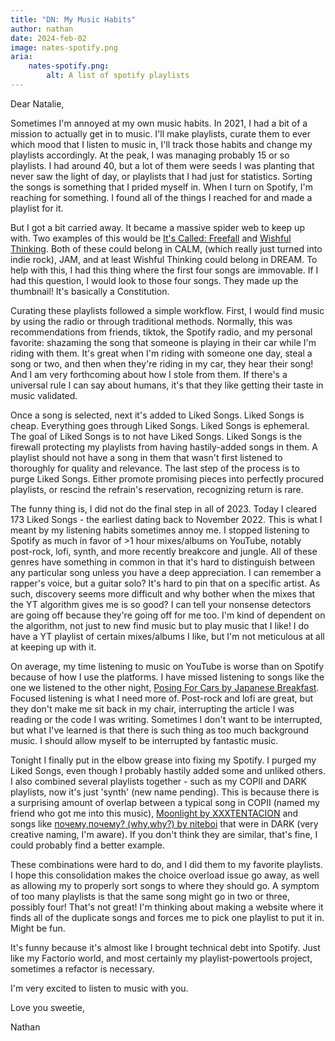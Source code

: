 ```yaml
---
title: "DN: My Music Habits"
author: nathan
date: 2024-feb-02
image: nates-spotify.png
aria:
    nates-spotify.png:
        alt: A list of spotify playlists
---
```


Dear Natalie,

Sometimes I'm annoyed at my own music habits. In 2021, I had a bit of a mission to actually get in to music. I'll make playlists,
curate them to ever which mood that I listen to music in, I'll track those habits and change my playlists accordingly. At the peak,
I was managing probably 15 or so playlists. I had around 40, but a lot of them were seeds I was planting that never saw the light of
day, or playlists that I had just for statistics. Sorting the songs is something that I prided myself
in. When I turn on Spotify, I'm reaching for something. I found all of the things I reached for and made a playlist for it. 

But I got a bit carried away. It became a massive spider web to keep up with. Two examples of this would be [It's Called: Freefall](https://www.youtube.com/watch?v=U2WDdccgaDY)
and [Wishful Thinking](https://www.youtube.com/watch?v=dkGpXtUxEw0). Both of these could belong in CALM, (which really just turned into
indie rock), JAM, and at least Wishful Thinking could belong in DREAM. To help with this, I had this thing where the first four songs are 
immovable. If I had this question, I would look to those four songs. They made up the thumbnail! It's basically a Constitution.

Curating these playlists followed a simple workflow. First, I would find music by using the radio or through traditional methods. Normally, this was 
recommendations from friends, tiktok, the Spotify radio, and my personal favorite: shazaming the song that someone is playing in their
car while I'm riding with them. It's great when I'm riding with someone one day, steal a song or two, and then when they're riding in
my car, they hear their song! And I am very forthcoming about how I stole from them. If there's a universal rule I can say about humans,
it's that they like getting their taste in music validated.

Once a song is selected, next it's added to Liked Songs. Liked Songs is cheap. Everything goes through Liked Songs. Liked Songs is
ephemeral. The goal of Liked Songs is to not have Liked Songs. Liked Songs is the firewall protecting my playlists from having
hastily-added songs in them. A playlist should not have a song in them that wasn't first listened to thoroughly for quality and relevance.
The last step of the process is to purge Liked Songs. Either promote promising pieces into perfectly procured playlists, or rescind the refrain's
reservation, recognizing return is rare.

The funny thing is, I did not do the final step in all of 2023. Today I cleared 173 Liked Songs - the earliest dating back to November 2022. This
is what I meant by my listening habits sometimes annoy me. I stopped listening to Spotify as much in favor of >1 hour mixes/albums on
YouTube, notably post-rock, lofi, synth, and more recently breakcore and jungle. All of these genres have something in common in that it's hard
to distinguish between any particular song unless you have a deep appreciation. I can remember a rapper's voice, but a guitar solo? It's
hard to pin that on a specific artist. As such, discovery seems more difficult and why bother when the mixes that the YT algorithm gives
me is so good? I can tell your nonsense detectors are going off because they're going off for me too. I'm kind of dependent on the algorithm,
not just to new find music but to play music that I like! I do have a YT playlist of certain mixes/albums I like, but I'm not meticulous at all
at keeping up with it.

On average, my time listening to music on YouTube is worse than on Spotify because of how I use the platforms. I have missed listening to songs
like the one we listened to the other night, [Posing For Cars by Japanese Breakfast](https://www.youtube.com/watch?v=NYRggL-EITY).
Focused listening is what I need more of. Post-rock and lofi are great, but they don't make me sit back
in my chair, interrupting the article I was reading or the code I was writing. Sometimes I don't want to be interrupted,
but what I've learned is that there is such thing as too much background music. I should allow myself to be interrupted by fantastic music.

Tonight I finally put in the elbow grease into fixing my Spotify. I purged my Liked Songs, even though I probably hastily added
some and unliked others. I also combined several playlists together - such as my COPII and DARK playlists, now it's just 'synth' (new name pending). This
is because there is a surprising amount of overlap between a typical song in COPII (named my friend who got me into this music), 
[Moonlight by XXXTENTACION](https://www.youtube.com/watch?v=GX8Hg6kWQYI) and songs like [почему,почему? (why,why?) by niteboi](https://www.youtube.com/watch?v=-rRW5R755l0) 
that were in DARK (very creative naming, I'm aware). If you don't think they are similar, that's fine, I could probably find a better example.

These combinations were hard to do, and I did them to my favorite playlists. I hope this consolidation makes the choice overload issue go away,
as well as allowing my to properly sort songs to where they should go. A symptom of too many playlists is that the same song might go in two or three, possibly
four! That's not great! I'm thinking about making a website where it finds all of the duplicate songs and forces me to pick one playlist to put it in. Might be fun.

It's funny because it's almost like I brought technical debt into Spotify. Just like my Factorio world, and most certainly my playlist-powertools project,
sometimes a refactor is necessary. 

I'm very excited to listen to music with you.

Love you sweetie,

Nathan
